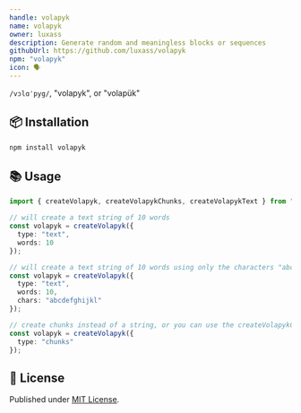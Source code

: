 ```yaml
---
handle: volapyk
name: volapyk
owner: luxass
description: Generate random and meaningless blocks or sequences
githubUrl: https://github.com/luxass/volapyk
npm: "volapyk"
icon: 🗣
---
```


`/vɔlɑˈpyg/`, "volapyk", or "volapük"

## 📦 Installation

```sh
npm install volapyk
```

## 📚 Usage

```ts
import { createVolapyk, createVolapykChunks, createVolapykText } from "volapyk";

// will create a text string of 10 words
const volapyk = createVolapyk({
  type: "text",
  words: 10
});

// will create a text string of 10 words using only the characters "abcdefghijkl"
const volapyk = createVolapyk({
  type: "text",
  words: 10,
  chars: "abcdefghijkl"
});

// create chunks instead of a string, or you can use the createVolapykChunks function
const volapyk = createVolapyk({
  type: "chunks"
});
```

## 📄 License

Published under [MIT License](https://github.com/luxass/volapyk/blob/main/LICENSE).
